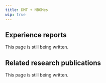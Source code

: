 ---
title: DMT + NBOMes
wip: true
---

## Experience reports

This page is still being written.

## Related research publications

This page is still being written.

